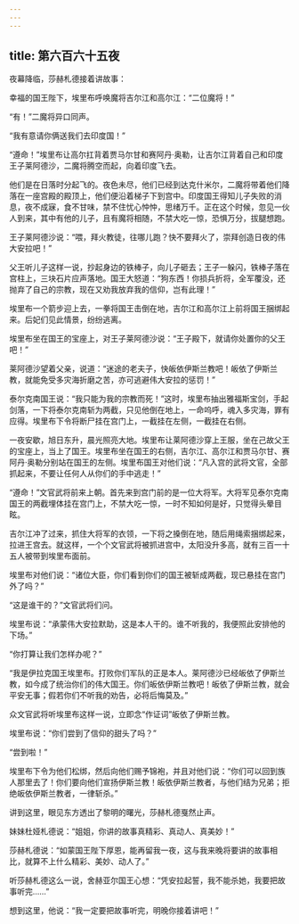```yaml
---
---
---
```

title: 第六百六十五夜
---






夜幕降临，莎赫札德接着讲故事：





幸福的国王陛下，埃里布呼唤魔将吉尔江和高尔江：“二位魔将！”

“有！”二魔将异口同声。

“我有意请你俩送我们去印度国！”

“遵命！”埃里布让高尔扛背着贾马尔甘和赛阿丹·奥勒，让吉尔江背着自己和印度王子莱阿德沙，二魔将腾空而起，向着印度飞去。

他们是在日落时分起飞的。夜色未尽，他们已经到达克什米尔，二魔将带着他们降落在一座宫殿的殿顶上，他们便沿着梯子下到宫中。印度国王得知儿子失败的消息，夜不成寐，食不甘味，禁不住忧心忡忡，思绪万千。正在这个时候，忽见一伙人到来，其中有他的儿子，且有魔将相随，不禁大吃一惊，恐惧万分，拔腿想跑。

王子莱阿德沙说：“喂，拜火教徒，往哪儿跑？快不要拜火了，崇拜创造日夜的伟大安拉吧！”

父王听儿子这样一说，抄起身边的铁棒子，向儿子砸去；王子一躲闪，铁棒子落在宫柱上，三块石片应声落地。国王大怒道：“狗东西！你损兵折将，全军覆没，还抛弃了自己的宗教，现在又劝我放弃我的信仰，岂有此理！”

埃里布一个箭步迎上去，一拳将国王击倒在地，吉尔江和高尔江上前将国王捆绑起来。后妃们见此情景，纷纷逃离。

埃里布坐在国王的宝座上，对王子莱阿德沙说：“王子殿下，就请你处置你的父王吧！”

莱阿德沙望着父亲，说道：“迷途的老夫子，快皈依伊斯兰教吧！皈依了伊斯兰教，就能免受多灾海折磨之苦，亦可逃避伟大安拉的惩罚！”

泰尔克南国王说：“我只能为我的宗教而死！”这时，埃里布抽出雅福斯宝剑，手起剑落，一下将泰尔克南斩为两截，只见他倒在地上，一命呜呼，魂入多灾海，罪有应得。埃里布下令将断尸挂在宫门上，一截挂在左侧，一截挂在右侧。

一夜安歇，旭日东升，晨光照亮大地。埃里布让莱阿德沙穿上王服，坐在己故父王的宝座上，当上了国王。埃里布坐在国王的右侧，吉尔江、高尔江和贾马尔甘、赛阿丹·奥勒分别站在国王的左侧。埃里布国王对他们说：“凡入宫的武将文官，全部抓起来，不要让任何人从你们的手中逃走！”

“遵命！”文官武将前来上朝。首先来到宫门前的是一位大将军。大将军见泰尔克南国王的两截埋体挂在宫门上，不禁大吃一惊，一时不知如何是好，只觉得头晕目眩。

吉尔江冲了过来，抓住大将军的衣领，一下将之搡倒在地，随后用绳索捆绑起来，拉进王宫去。就这样，一个个文官武将被抓进宫中，太阳没升多高，就有三百一十五人被带到埃里布面前。

埃里布对他们说：“诸位大臣，你们看到你们的国王被斩成两截，现已悬挂在宫门外了吗？”

“这是谁干的？”文官武将们问。

埃里布说：“承蒙伟大安拉默助，这是本人干的。谁不听我的，我便照此安排他的下场。”

“你打算让我们怎样办呢？”

“我是伊拉克国王埃里布。打败你们军队的正是本人。莱阿德沙已经皈依了伊斯兰教，如今成了统治你们的伟大国王。你们皈依伊斯兰教吧！皈依了伊斯兰教，就会平安无事；假若你们不听我的劝告，必将后悔莫及。”

众文官武将听埃里布这样一说，立即念“作证词”皈依了伊斯兰教。

埃里布说：“你们尝到了信仰的甜头了吗？”

“尝到啦！”

埃里布下令为他们松绑，然后向他们赐予锦袍，并且对他们说：“你们可以回到族人那里去了！你们要向他们宣扬伊斯兰教！皈依伊斯兰教者，与他们结为兄弟；拒绝皈依伊斯兰教者，一律斩杀。”





讲到这里，眼见东方透出了黎明的曙光，莎赫札德戛然止声。

妹妹杜娅札德说：“姐姐，你讲的故事真精彩、真动人、真美妙！”

莎赫札德说：“如蒙国王陛下厚恩，能再留我一夜，这与我来晚将要讲的故事相比，就算不上什么精彩、美妙、动人了。”

听莎赫札德这么一说，舍赫亚尔国王心想：“凭安拉起誓，我不能杀她，我要把故事听完……”

想到这里，他说：“我一定要把故事听完，明晚你接着讲吧！”